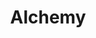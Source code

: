 ---
title: Alchemy
category: APIs
description: Alchemy is a blockchain developer platform that provides a suite of APIs and tools for building and scaling blockchain applications.
---